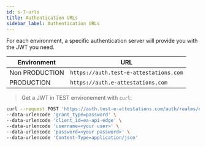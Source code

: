 ```yaml
---
id: s-7-urls
title: Authentication URLs
sidebar_label: Authentication URLs
---
```


For each environment, a specific authentication server will provide you with the JWT you need.

Environment | URL
------------|---------------------
Non PRODUCTION|`https://auth.test-e-attestations.com`
PRODUCTION|`https://auth.e-attestations.com`


> Get a JWT in TEST environement  with `curl`:

```sh
curl --request POST 'https://auth.test-e-attestations.com/auth/realms/eat_realm/protocol/openid-connect/token' \
--data-urlencode 'grant_type=password' \
--data-urlencode 'client_id=ea-api-edge' \
--data-urlencode 'username=<your user>' \
--data-urlencode 'password=<your password>' \
--data-urlencode 'Content-Type=application/json'
```